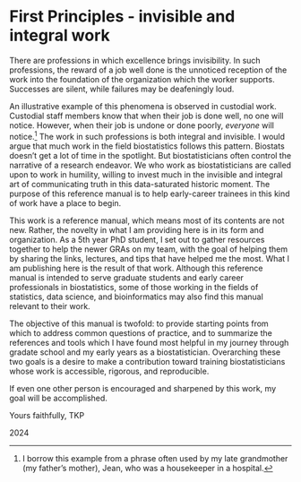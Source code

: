 # First Principles - invisible and integral work

There are professions in which excellence brings invisibility. In such professions, the reward of a job well done is the unnoticed reception of the work into the foundation of the organization which the worker supports. Successes are silent, while failures may be deafeningly loud. 

An illustrative example of this phenomena is observed in custodial work. Custodial staff members know that when their job is done well, no one will notice. However, when their job is undone or done poorly, *everyone* will notice.^[I borrow this example from a phrase often used by my late grandmother (my father's mother), Jean, who was a housekeeper in a hospital.] The work in such professions is both integral and invisible. I would argue that much work in the field biostatistics follows this pattern. Biostats doesn't get a lot of time in the spotlight. But biostatisticians often control the narrative of a research endeavor. We who work as biostatisticians are called upon to work in humility, willing to invest much in the invisible and integral art of communicating truth in this data-saturated historic moment. The purpose of this reference manual is to help early-career trainees in this kind of work have a place to begin. 

This work is a reference manual, which means most of its contents are not new. Rather, the novelty in what I am providing here is in its form and organization. As a 5th year PhD student, I set out to gather resources together to help the newer GRAs on my team, with the goal of helping them by sharing the links, lectures, and tips that have helped me the most. What I am publishing here is the result of that work. Although this reference manual is intended to serve graduate students and early career professionals in biostatistics, some of those working in the fields of statistics, data science, and bioinformatics may also find this manual relevant to their work. 

The objective of this manual is twofold: to provide starting points from which to address common questions of practice, and to summarize the references and tools which I have found most helpful in my journey through gradate school and my early years as a biostatistician. Overarching these two goals is a desire to make a contribution toward training biostatisticians whose work is accessible, rigorous, and reproducible. 

If even one other person is encouraged and sharpened by this work, my goal will be accomplished. 


Yours faithfully,
TKP 

2024
